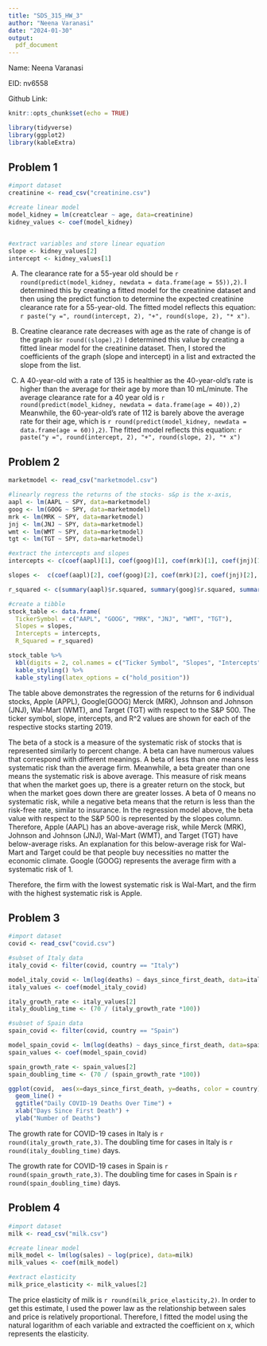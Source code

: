 ---
title: "SDS_315_HW_3"
author: "Neena Varanasi"
date: "2024-01-30"
output: 
  pdf_document
---
Name: Neena Varanasi

EID: nv6558

Github Link:

```{r setup, include=FALSE}
knitr::opts_chunk$set(echo = TRUE)
```

```{r, message = FALSE, echo=FALSE}
library(tidyverse)
library(ggplot2)
library(kableExtra)
```

## Problem 1
```{r, message = FALSE, echo=FALSE}
#import dataset
creatinine <- read_csv("creatinine.csv")

#create linear model
model_kidney = lm(creatclear ~ age, data=creatinine)
kidney_values <- coef(model_kidney)


#extract variables and store linear equation
slope <- kidney_values[2]
intercept <- kidney_values[1]

```
A) The clearance rate for a 55-year old should be `r round(predict(model_kidney, newdata = data.frame(age = 55)),2)`. I determined this by creating a fitted model for the creatinine dataset and then using the predict function to determine the expected creatinine clearance rate for a 55-year-old. The fitted model reflects this equation: `r paste("y =", round(intercept, 2), "+", round(slope, 2), "* x")`.

B) Creatine clearance rate decreases with age as the rate of change is of the graph is`r round((slope),2)` I determined this value by creating a fitted linear model for the creatinine dataset. Then, I stored the coefficients of the graph (slope and intercept) in a list and extracted the slope from the list.

C) A 40-year-old with a rate of 135 is healthier as the 40-year-old's rate is higher than the average for their age by more than 10 mL/minute. The average clearance rate for a 40 year old is `r round(predict(model_kidney, newdata = data.frame(age = 40)),2)` Meanwhile, the 60-year-old's rate of 112 is  barely above the average rate for their age, which is `r round(predict(model_kidney, newdata = data.frame(age = 60)),2)`. The fitted model reflects this equation: `r paste("y =", round(intercept, 2), "+", round(slope, 2), "* x")`

## Problem 2
```{r, message = FALSE, echo=FALSE}
marketmodel <- read_csv("marketmodel.csv")

#linearly regress the returns of the stocks- s&p is the x-axis,
aapl <- lm(AAPL ~ SPY, data=marketmodel)
goog <- lm(GOOG ~ SPY, data=marketmodel)
mrk <- lm(MRK ~ SPY, data=marketmodel)
jnj <- lm(JNJ ~ SPY, data=marketmodel)
wmt <- lm(WMT ~ SPY, data=marketmodel)
tgt <- lm(TGT ~ SPY, data=marketmodel)

#extract the intercepts and slopes
intercepts <- c(coef(aapl)[1], coef(goog)[1], coef(mrk)[1], coef(jnj)[1], coef(wmt)[1], coef(tgt)[1])

slopes <-  c(coef(aapl)[2], coef(goog)[2], coef(mrk)[2], coef(jnj)[2], coef(wmt)[2], coef(tgt)[2])

r_squared <- c(summary(aapl)$r.squared, summary(goog)$r.squared, summary(mrk)$r.squared, summary(jnj)$r.squared, summary(wmt)$r.squared, summary(tgt)$r.squared)

#create a tibble
stock_table <- data.frame(
  TickerSymbol = c("AAPL", "GOOG", "MRK", "JNJ", "WMT", "TGT"),
  Slopes = slopes,
  Intercepts = intercepts,
  R_Squared = r_squared)

stock_table %>%
  kbl(digits = 2, col.names = c("Ticker Symbol", "Slopes", "Intercepts", "R^2 Value"), booktabs = TRUE) %>%
  kable_styling() %>% 
  kable_styling(latex_options = c("hold_position"))

```
The table above demonstrates the regression of the returns for 6 individual stocks, Apple (APPL), Google(GOOG) Merck (MRK), Johnson and Johnson (JNJ), Wal-Mart (WMT), and Target (TGT) with respect to the S&P 500. The ticker symbol, slope, intercepts, and R^2 values are shown for each of the respective stocks starting 2019.

The beta of a stock is a measure of the systematic risk of stocks that is represented similarly to percent change. A beta can have numerous values that correspond with different meanings. A beta of less than one means less systematic risk than the average firm. Meanwhile, a beta greater than one means the systematic risk is above average. This measure of risk means that when the market goes up, there is a greater return on the stock, but when the market goes down there are greater losses. A beta of 0 means no systematic risk, while a negative beta means that the return is less than the risk-free rate, similar to insurance. In the regression model above, the beta value with respect to the S&P 500 is represented by the slopes column. Therefore, Apple (AAPL) has an above-average risk, while Merck (MRK), Johnson and Johnson (JNJ), Wal-Mart (WMT), and Target (TGT) have below-average risks. An explanation for this below-average risk for Wal-Mart and Target could be that people buy necessities no matter the economic climate. Google (GOOG) represents the average firm with a systematic risk of 1.

Therefore, the firm with the lowest systematic risk is Wal-Mart, and the firm with the highest systematic risk is Apple.

## Problem 3
```{r, message = FALSE, echo=FALSE}
#import dataset
covid <- read_csv("covid.csv")

#subset of Italy data
italy_covid <- filter(covid, country == "Italy")

model_italy_covid <- lm(log(deaths) ~ days_since_first_death, data=italy_covid)
italy_values <- coef(model_italy_covid)

italy_growth_rate <- italy_values[2]
italy_doubling_time <- (70 / (italy_growth_rate *100))

#subset of Spain data
spain_covid <- filter(covid, country == "Spain")

model_spain_covid <- lm(log(deaths) ~ days_since_first_death, data=spain_covid)
spain_values <- coef(model_spain_covid)

spain_growth_rate <- spain_values[2]
spain_doubling_time <- (70 / (spain_growth_rate *100))

ggplot(covid,  aes(x=days_since_first_death, y=deaths, color = country)) +
  geom_line() + 
  ggtitle("Daily COVID-19 Deaths Over Time") +
  xlab("Days Since First Death") +
  ylab("Number of Deaths")

```
The growth rate for COVID-19 cases in Italy is `r round(italy_growth_rate,3)`. The doubling time for cases in Italy is `r round(italy_doubling_time)` days.

The growth rate for COVID-19 cases in Spain is `r round(spain_growth_rate,3)`. The doubling time for cases in Spain is `r round(spain_doubling_time)` days.

## Problem 4
```{r, message = FALSE, echo=FALSE}
#import dataset
milk <- read_csv("milk.csv")

#create linear model
milk_model <- lm(log(sales) ~ log(price), data=milk)	
milk_values <- coef(milk_model)

#extract elasticity
milk_price_elasticity <- milk_values[2]
```
The price elasticity of milk is `r round(milk_price_elasticity,2)`. In order to get this estimate, I used the power law as the relationship between sales and price is relatively proportional. Therefore, I fitted the model using the natural logarithm of each variable and extracted the coefficient on x, which represents the elasticity.

